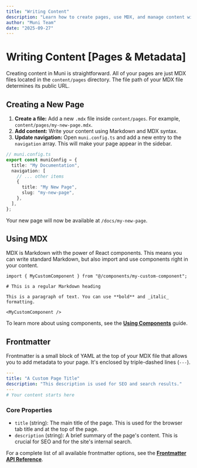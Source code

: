 ```yaml
---
title: "Writing Content"
description: "Learn how to create pages, use MDX, and manage content with frontmatter."
author: "Muni Team"
date: "2025-09-27"
---
```


# Writing Content [Pages & Metadata]

Creating content in Muni is straightforward. All of your pages are just MDX files located in the `content/pages` directory. The file path of your MDX file determines its public URL.

## Creating a New Page

1.  **Create a file:** Add a new `.mdx` file inside `content/pages`. For example, `content/pages/my-new-page.mdx`.
2.  **Add content:** Write your content using Markdown and MDX syntax.
3.  **Update navigation:** Open `muni.config.ts` and add a new entry to the `navigation` array. This will make your page appear in the sidebar.

```ts
// muni.config.ts
export const muniConfig = {
  title: "My Documentation",
  navigation: [
    // ... other items
    {
      title: "My New Page",
      slug: "my-new-page",
    },
  ],
};
```

Your new page will now be available at `/docs/my-new-page`.

## Using MDX

MDX is Markdown with the power of React components. This means you can write standard Markdown, but also import and use components right in your content.

```mdx
import { MyCustomComponent } from "@/components/my-custom-component";

# This is a regular Markdown heading

This is a paragraph of text. You can use **bold** and _italic_ formatting.

<MyCustomComponent />
```

To learn more about using components, see the [**Using Components**](/docs/guide/using-components) guide.

## Frontmatter

Frontmatter is a small block of YAML at the top of your MDX file that allows you to add metadata to your page. It's enclosed by triple-dashed lines (`---`).

```yaml
---
title: "A Custom Page Title"
description: "This description is used for SEO and search results."
---
# Your content starts here
```

### Core Properties

- `title` (string): The main title of the page. This is used for the browser tab title and at the top of the page.
- `description` (string): A brief summary of the page's content. This is crucial for SEO and for the site's internal search.

For a complete list of all available frontmatter options, see the [**Frontmatter API Reference**](/docs/api/frontmatter).
